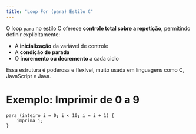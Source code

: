 ```yaml
---
title: "Loop For (para) Estilo C"
---
```


O loop `para` no estilo C oferece **controle total sobre a repetição**, permitindo definir explicitamente:

- A **inicialização** da variável de controle
- A **condição de parada**
- O **incremento ou decremento** a cada ciclo

Essa estrutura é poderosa e flexível, muito usada em linguagens como C, JavaScript e Java.

# Exemplo: Imprimir de 0 a 9

```lipo
para (inteiro i = 0; i < 10; i = i + 1) {
    imprima i;
}
